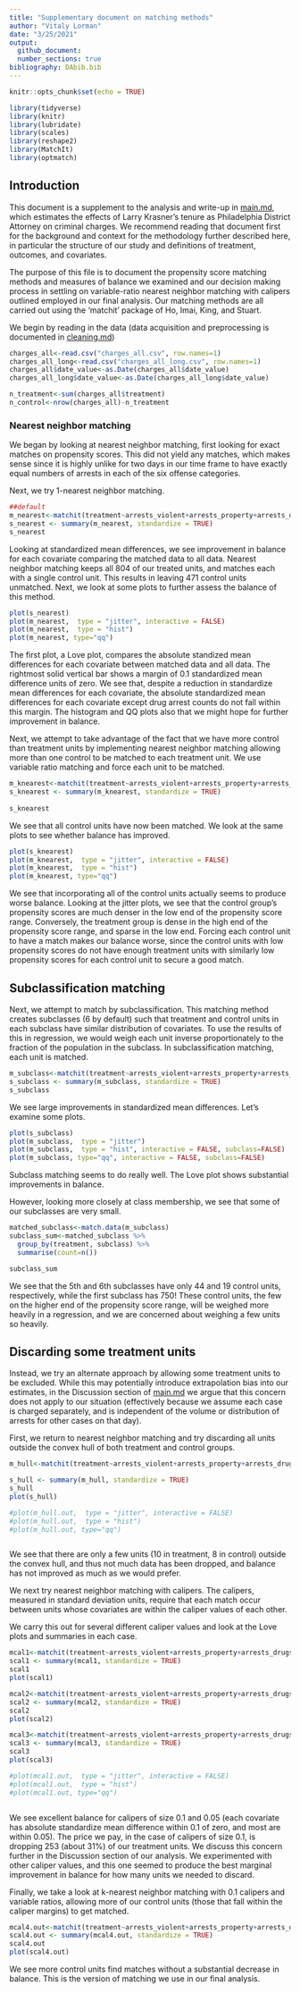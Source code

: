 ```yaml
---
title: "Supplementary document on matching methods"
author: "Vitaly Lorman"
date: "3/25/2021"
output: 
  github_document:
  number_sections: true
bibliography: DAbib.bib
---
```


```r
knitr::opts_chunk$set(echo = TRUE)
```

```r
library(tidyverse)
library(knitr)
library(lubridate)
library(scales)
library(reshape2)
library(MatchIt)
library(optmatch)
```

## Introduction

This document is a supplement to the analysis and write-up in [main.md](main.md), which estimates the effects of Larry Krasner's tenure as Philadelphia District Attorney on criminal charges. We recommend reading that document first for the background and context for the methodology further described here, in particular the structure of our study and definitions of treatment, outcomes, and covariates.

The purpose of this file is to document the propensity score matching methods and measures of balance we examined and our decision making process in settling on variable-ratio nearest neighbor matching with calipers outlined employed in our final analysis. Our matching methods are all carried out using the 'matchit' package of Ho, Imai, King, and Stuart.


We begin by reading in the data (data acquisition and preprocessing is documented in [cleaning.md](cleaning.md))

```r
charges_all<-read.csv("charges_all.csv", row.names=1)
charges_all_long<-read.csv("charges_all_long.csv", row.names=1)
charges_all$date_value<-as.Date(charges_all$date_value)
charges_all_long$date_value<-as.Date(charges_all_long$date_value)

n_treatment<-sum(charges_all$treatment)
n_control<-nrow(charges_all)-n_treatment
```


### Nearest neighbor matching

We began by looking at nearest neighbor matching, first looking for exact matches on propensity scores. This did not yield any matches, which makes sense since it is highly unlike for two days in our time frame to have exactly equal numbers of arrests in each of the six offense categories. 

Next, we try 1-nearest neighbor matching.


```r
##default
m_nearest<-matchit(treatment~arrests_violent+arrests_property+arrests_drugs+arrests_other+arrests_firearms+arrests_uncategorized, data=charges_all, method="nearest")
s_nearest <- summary(m_nearest, standardize = TRUE)
s_nearest
```

Looking at standardized mean differences, we see improvement in balance for each covariate comparing the matched data to all data. Nearest neighbor matching keeps all 804 of our treated units, and matches each with a single control unit. This results in leaving 471 control units unmatched. Next, we look at some plots to further assess the balance of this method.


```r
plot(s_nearest)
plot(m_nearest,  type = "jitter", interactive = FALSE)
plot(m_nearest,  type = "hist")
plot(m_nearest, type="qq")
```
The first plot, a Love plot, compares the absolute standized mean differences for each covariate between matched data and all data. The rightmost solid vertical bar shows a margin of 0.1 standardized mean difference units of zero. We see that, despite a reduction in standardize mean differences for each covariate, the absolute standardized mean differences for each covariate except drug arrest counts do not fall within this margin. The histogram and QQ plots also that we might hope for further improvement in balance.

Next, we attempt to take advantage of the fact that we have more control than treatment units by implementing nearest neighbor matching allowing more than one control to be matched to each treatment unit. We use variable ratio matching and force each unit to be matched.

```r
m_knearest<-matchit(treatment~arrests_violent+arrests_property+arrests_drugs+arrests_other+arrests_firearms+arrests_uncategorized, data=charges_all, method="nearest", min.controls=1, max.controls=3, ratio=n_control/n_treatment)
s_knearest <- summary(m_knearest, standardize = TRUE)
  
s_knearest
```

We see that all control units have now been matched. We look at the same plots to see whether balance has improved.


```r

plot(s_knearest)
plot(m_knearest,  type = "jitter", interactive = FALSE)
plot(m_knearest,  type = "hist")
plot(m_knearest, type="qq")
```

We see that incorporating all of the control units actually seems to produce worse balance. Looking at the jitter plots, we see that the control group's propensity scores are much denser in the low end of the propensity score range. Conversely, the treatment group is dense in the high end of the propensity score range, and sparse in the low end. Forcing each control unit to have a match makes our balance worse, since the control units with low propensity scores do not have enough treatment units with similarly low propensity scores for each control unit to secure a good match.

## Subclassification matching

Next, we attempt to match by subclassification. This matching method creates subclasses (6 by default) such that treatment and control units in each subclass have similar distribution of covariates. To use the results of this in regression, we would weigh each unit inverse proportionately to the fraction of the population in the subclass. In subclassification matching, each unit is matched.

```r
m_subclass<-matchit(treatment~arrests_violent+arrests_property+arrests_drugs+arrests_other+arrests_firearms+arrests_uncategorized, data=charges_all, method="subclass")
s_subclass <- summary(m_subclass, standardize = TRUE)
s_subclass
```

We see large improvements in standardized mean differences. Let's examine some plots.

```r
plot(s_subclass)
plot(m_subclass,  type = "jitter")
plot(m_subclass,  type = "hist", interactive = FALSE, subclass=FALSE)
plot(m_subclass, type="qq", interactive = FALSE, subclass=FALSE)
```

Subclass matching seems to do really well. The Love plot shows substantial improvements in balance.

However, looking more closely at class membership, we see that some of our subclasses are very small.

```r
matched_subclass<-match.data(m_subclass)
subclass_sum<-matched_subclass %>%
  group_by(treatment, subclass) %>%
  summarise(count=n())

subclass_sum
```

We see that the 5th and 6th subclasses have only 44 and 19 control units, respectively, while the first subclass has 750! These control units, the few on the higher end of the propensity score range, will be weighed more heavily in a regression, and we are concerned about weighing a few units so heavily. 

## Discarding some treatment units

Instead, we try an alternate approach by allowing some treatment units to be excluded. While this may potentially introduce extrapolation bias into our estimates, in the Discussion section of [main.md](main.md) we argue that this concern does not apply to our situation (effectively because we assume each case is charged separately, and is independent of the volume or distribution of arrests for other cases on that day). 

First, we return to nearest neighbor matching and try discarding all units outside the convex hull of both treatment and control groups.


```r
m_hull<-matchit(treatment~arrests_violent+arrests_property+arrests_drugs+arrests_firearms+arrests_uncategorized, data=charges_all, method="nearest", discard="both")

s_hull <- summary(m_hull, standardize = TRUE)
s_hull
plot(s_hull)

#plot(m_hull.out,  type = "jitter", interactive = FALSE)
#plot(m_hull.out,  type = "hist")
#plot(m_hull.out, type="qq")



```

We see that there are only a few units (10 in treatment, 8 in control) outside the convex hull, and thus not much data has been dropped, and balance has not improved as much as we would prefer. 

We next try nearest neighbor matching with calipers. The calipers, measured in standard deviation units, require that each match occur between units whose covariates are within the caliper values of each other. 

We carry this out for several different caliper values and look at the Love plots and summaries in each case.


```r
mcal1<-matchit(treatment~arrests_violent+arrests_property+arrests_drugs+arrests_other+arrests_firearms+arrests_uncategorized, data=charges_all, method="nearest", caliper=0.5)
scal1 <- summary(mcal1, standardize = TRUE)
scal1
plot(scal1)

mcal2<-matchit(treatment~arrests_violent+arrests_property+arrests_drugs+arrests_other+arrests_firearms+arrests_uncategorized, data=charges_all, method="nearest", caliper=0.1)
scal2 <- summary(mcal2, standardize = TRUE)
scal2
plot(scal2)

mcal3<-matchit(treatment~arrests_violent+arrests_property+arrests_drugs+arrests_other+arrests_firearms+arrests_uncategorized, data=charges_all, method="nearest", caliper=0.05)
scal3 <- summary(mcal3, standardize = TRUE)
scal3
plot(scal3)

#plot(mcal1.out,  type = "jitter", interactive = FALSE)
#plot(mcal1.out,  type = "hist")
#plot(mcal1.out, type="qq")



```
We see excellent balance for calipers of size 0.1 and 0.05 (each covariate has absolute standardize mean difference within 0.1 of zero, and most are within 0.05). The price we pay, in the case of calipers of size 0.1, is dropping 253 (about 31%) of our treatment units. We discuss this concern further in the Discussion section of our analysis. We experimented with other caliper values, and this one seemed to produce the best marginal improvement in balance for how many units we needed to discard.

Finally, we take a look at k-nearest neighbor matching with 0.1 calipers and variable ratios, allowing more of our control units (those that fall within the caliper margins) to get matched.

```r
mcal4.out<-matchit(treatment~arrests_violent+arrests_property+arrests_drugs+arrests_other+arrests_firearms+arrests_uncategorized, data=charges_all, method="nearest", caliper=0.1, ratio=n_control/n_treatment, min.controls=1, max.controls=3)
scal4.out <- summary(mcal4.out, standardize = TRUE)
scal4.out
plot(scal4.out)
```

We see more control units find matches without a substantial decrease in balance. This is the version of matching we use in our final analysis.

